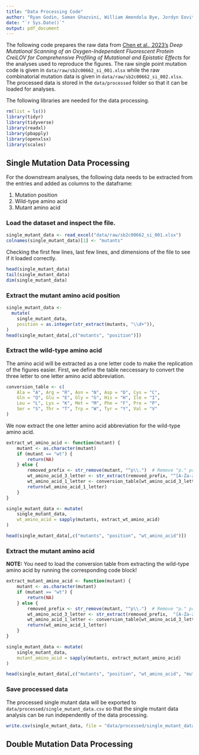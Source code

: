 ```yaml
---
title: "Data Processing Code"
author: "Ryan Godin, Saman Ghazvini, William Amendola Bye, Jordyn Eovito, Vencke Gruening"
date: "`r Sys.Date()`"
output: pdf_document
---
```


The following code prepares the raw data from [Chen et al., 2023's](https://doi.org/10.1021/acssynbio.2c00662) *Deep Mutational Scanning of an Oxygen-Independent Fluorescent Protein CreiLOV for Comprehensive Profiling of Mutational and Epistatic Effects* for the analyses used to reproduce the figures. The raw single point mutation code is given in `data/raw/sb2c00662_si_001.xlsx` while the raw combinatorial mutation data is given in `data/raw/sb2c00662_si_002.xlsx`. The processed data is stored in the `data/processed` folder so that it can be loaded for analyses.

The following libraries are needed for the data processing.

```R
rm(list = ls())
library(tidyr)
library(tidyverse)
library(readxl)
library(pbapply)
library(openxlsx)
library(scales)
```

## Single Mutation Data Processing

For the downstream analyses, the following data needs to be extracted from the entries and added as columns to the dataframe:

1. Mutation position
2. Wild-type amino acid
3. Mutant amino acid

### Load the dataset and inspect the file.

```R
single_mutant_data <- read_excel("data/raw/sb2c00662_si_001.xlsx")
colnames(single_mutant_data)[1] <- "mutants"
```

Checking the first few lines, last few lines, and dimensions of the file to see if it loaded correctly.

```R
head(single_mutant_data)
tail(single_mutant_data)
dim(single_mutant_data)
```

### Extract the mutant amino acid position

```R
single_mutant_data <-
  mutate(
    single_mutant_data,
    position = as.integer(str_extract(mutants, "\\d+")),
)
head(single_mutant_data[,c("mutants", "position")])
```

### Extract the wild-type amino acid

The amino acid will be extracted as a one letter code to make the replication of the figures easier. First, we define the table neccessary to convert the three letter to one letter amino acid abbreviation.

```R
conversion_table <- c(
    Ala = "A", Arg = "R", Asn = "N", Asp = "D", Cys = "C", 
    Gln = "Q", Glu = "E", Gly = "G", His = "H", Ile = "I", 
    Leu = "L", Lys = "K", Met = "M", Phe = "F", Pro = "P", 
    Ser = "S", Thr = "T", Trp = "W", Tyr = "Y", Val = "V"
)
```

We now extract the one letter amino acid abbreviation for the wild-type amino acid.

```R
extract_wt_amino_acid <- function(mutant) {
    mutant <- as.character(mutant)
    if (mutant == "wt") {
        return(NA)
    } else {
        removed_prefix <- str_remove(mutant, "^p\\.")  # Remove "p." prefix
        wt_amino_acid_3_letter <- str_extract(removed_prefix, "^[A-Za-z]+")
        wt_amino_acid_1_letter <- conversion_table[wt_amino_acid_3_letter]
        return(wt_amino_acid_1_letter)
    }
}

single_mutant_data <- mutate(
    single_mutant_data,
    wt_amino_acid = sapply(mutants, extract_wt_amino_acid)
)

head(single_mutant_data[,c("mutants", "position", "wt_amino_acid")])
```

### Extract the mutant amino acid

**NOTE:** You need to load the conversion table from extracting the wild-type amino acid by running the corresponding code block!

```R
extract_mutant_amino_acid <- function(mutant) {
    mutant <- as.character(mutant)
    if (mutant == "wt") {
        return(NA)
    } else {
        removed_prefix <- str_remove(mutant, "^p\\.")  # Remove "p." prefix
        wt_amino_acid_3_letter <- str_extract(removed_prefix,  "[A-Za-z]+$")
        wt_amino_acid_1_letter <- conversion_table[wt_amino_acid_3_letter]
        return(wt_amino_acid_1_letter)
    }
}

single_mutant_data <- mutate(
    single_mutant_data,
    mutant_amino_acid = sapply(mutants, extract_mutant_amino_acid)
)

head(single_mutant_data[,c("mutants", "position", "wt_amino_acid", "mutant_amino_acid")])
```

### Save processed data

The processed single mutant data will be exported to `data/processed/single_mutant_data.csv` so that the single mutant data analysis can be run independently of the data processing.

```R
write.csv(single_mutant_data, file = "data/processed/single_mutant_data.csv", row.names=FALSE)
```

## Double Mutation Data Processing
